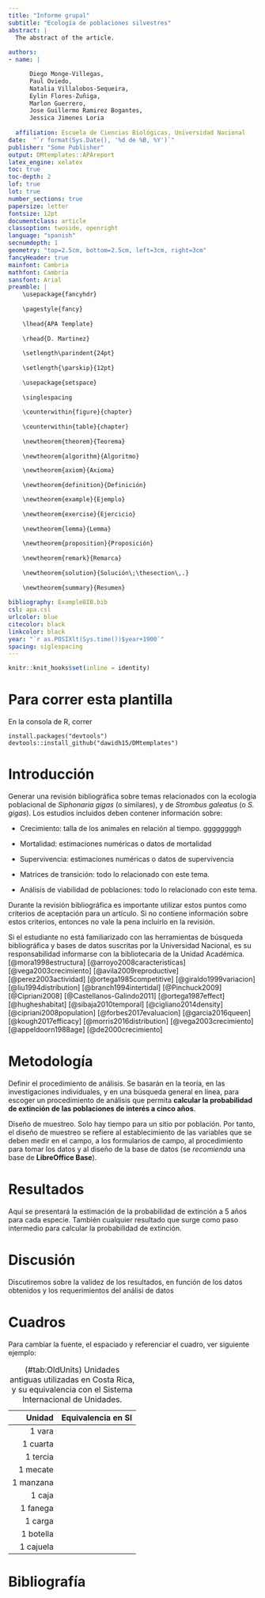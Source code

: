```yaml
---
title: "Informe grupal"
subtitle: "Ecología de poblaciones silvestres"
abstract: |
  The abstract of the article.
  
authors:
- name: |

      Diego Monge-Villegas, 
      Paul Oviedo,
      Natalia Villalobos-Sequeira,
      Eylin Flores-Zuñiga,
      Marlon Guerrero,
      Jose Guillermo Ramirez Bogantes,
      Jessica Jimenes Loria
      
  affiliation: Escuela de Ciencias Biológicas, Universidad Nacional
date:  "`r format(Sys.Date(), '%d de %B, %Y')`"
publisher: "Some Publisher"
output: DMtemplates::APAreport
latex_engine: xelatex
toc: true
toc-depth: 2
lof: true
lot: true
number_sections: true
papersize: letter
fontsize: 12pt
documentclass: article
classoption: twoside, openright
language: "spanish"
secnumdepth: 1
geometry: "top=2.5cm, bottom=2.5cm, left=3cm, right=3cm"
fancyHeader: true
mainfont: Cambria
mathfont: Cambria
sansfont: Arial
preamble: |
    \usepackage{fancyhdr}
    
    \pagestyle{fancy}
    
    \lhead{APA Template}
    
    \rhead{D. Martinez}
    
    \setlength\parindent{24pt}
    
    \setlength{\parskip}{12pt}
    
    \usepackage{setspace}
    
    \singlespacing
    
    \counterwithin{figure}{chapter}
    
    \counterwithin{table}{chapter}
    
    \newtheorem{theorem}{Teorema}
    
    \newtheorem{algorithm}{Algoritmo}

    \newtheorem{axiom}{Axioma}
    
    \newtheorem{definition}{Definición}

    \newtheorem{example}{Ejemplo}
    
    \newtheorem{exercise}{Ejercicio}
    
    \newtheorem{lemma}{Lemma}
    
    \newtheorem{proposition}{Proposición}
    
    \newtheorem{remark}{Remarca}
    
    \newtheorem{solution}{Solución\;\thesection\,.}
    
    \newtheorem{summary}{Resumen}
    
bibliography: ExampleBIB.bib
csl: apa.csl
urlcolor: blue
citecolor: black
linkcolor: black
year: "`r as.POSIXlt(Sys.time())$year+1900`"
spacing: siglespacing
---
```


```r
knitr::knit_hooks$set(inline = identity) 
```


# Para correr esta plantilla

En la consola de R, correr

```
install.packages("devtools")
devtools::install_github("dawidh15/DMtemplates")
```

# Introducción

 Generar una revisión bibliográfica sobre temas relacionados con la ecología poblacional de *Siphonaria gigas* (o similares), y de *Strombus galeatus* (o *S. gigas*). Los estudios incluidos deben contener información sobre:

- Crecimiento: talla de los animales en relación al tiempo.  ggggggggh

- Mortalidad: estimaciones numéricas o datos de mortalidad

- Supervivencia: estimaciones numéricas o datos de supervivencia

- Matrices de transición: todo lo relacionado con este tema.

- Análisis de viabilidad de poblaciones: todo lo relacionado con este tema.

Durante la revisión bibliográfica es importante utilizar estos puntos como criterios de aceptación para un artículo. Si no contiene información sobre estos criterios, entonces no vale la pena incluirlo en la revisión.

Si el estudiante no está familiarizado con las herramientas de búsqueda bibliográfica y bases de datos suscritas por la Universidad Nacional, es su responsabilidad informarse con la bibliotecaria de la Unidad Académica.
[@mora1998estructura]
[@arroyo2008caracteristicas]
[@vega2003crecimiento]
[@avila2009reproductive]
[@perez2003actividad]
[@ortega1985competitive]
[@giraldo1999variacion]
[@liu1994distribution]
[@branch1994intertidal]
[@Pinchuck2009]
[@Cipriani2008]
[@Castellanos-Galindo2011]
[@ortega1987effect]
[@hugheshabitat]
[@sibaja2010temporal]
[@cigliano2014density]
[@cipriani2008population]
[@forbes2017evaluacion]
[@garcia2016queen]
[@kough2017efficacy]
[@morris2016distribution]
[@vega2003crecimiento]
[@appeldoorn1988age]
[@de2000crecimiento]


# Metodología

Definir el procedimiento de análisis. Se basarán en la teoría, en las investigaciones individuales, y en una búsqueda general en línea, para escoger un procedimiento de análisis que permita **calcular la probabilidad de extinción de las poblaciones de interés a cinco años**.

Diseño de muestreo. Solo hay tiempo para un sitio por población. Por tanto, el diseño de muestreo se refiere al establecimiento de las variables que se deben medir en el campo, a los formularios de campo, al procedimiento para tomar los datos y al diseño de la base de datos (se *recomienda* una base de **LibreOffice Base**).

# Resultados

Aquí se presentará la estimación de la probabilidad de extinción a 5 años para cada especie. También cualquier resultado que surge como paso intermedio para calcular la probabilidad de extinción.

# Discusión

Discutiremos sobre la validez de los resultados, en función de los datos obtenidos y los requerimientos del análisi de datos

# Cuadros

Para cambiar la fuente, el espaciado y referenciar el cuadro, ver siguiente ejemplo: \index{cuadros y su formato}


\begingroup
\sffamily
\small

\singlespacing

    
| Unidad | Equivalencia en SI|
|------------:|----------:|
| 1 vara | \SI{0.8393}{\metre}|
| 1 cuarta | \SI{0.209825}{\metre}|
| 1 tercia | \SI{0.2797}{\metre}|
| 1 mecate | \SI{20.1432}{\metre}|
| 1 manzana | \SI{6960.6}{\metre\squared}
| 1 caja | \SI{16}{\kilogram}|
| 1 fanega | \SI{92}{\kilogram}|
| 1 carga | \SI{161}{\kilogram}|
| 1 botella | \SI{0.63}{\litre}|
| 1 cajuela | \SI{16.6}{\litre}|


Table: (\#tab:OldUnits) Unidades antiguas utilizadas en Costa Rica, y su equivalencia con el Sistema Internacional de Unidades.
\index{cuadros. Encabezados y referencias}

\endgroup

# Bibliografía {-}


\setlength{\parindent}{-0.2in}
\setlength{\leftskip}{0.2in}
\setlength{\parskip}{8pt}
\noindent
